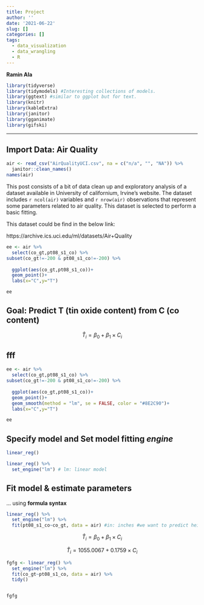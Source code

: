 ```yaml
---
title: Project
author: ''
date: '2021-06-22'
slug: []
categories: []
tags:
  - data_visualization
  - data_wrangling
  - R
---
```


**Ramin Ala**





```r
library(tidyverse)
library(tidymodels) #Interesting collections of models.
library(ggtext) #similar to ggplot but for text.
library(knitr)
library(kableExtra) 
library(janitor)
library(gganimate)
library(gifski)
```



---

## Import Data: Air Quality


```r
air <- read_csv("AirQualityUCI.csv", na = c("n/a", "", "NA")) %>%
  janitor::clean_names() 
names(air)
```
This post consists of a bit of data clean up and exploratory analysis of a dataset available in University of californium, Irvine's website. The dataset includes `r ncol(air)` variables and `r nrow(air)` observations that represent some parameters related to air quality. This dataset is selected to perform a basic fitting.

This dataset could be find in the below link:

https://archive.ics.uci.edu/ml/datasets/Air+Quality

```r
ee <- air %>%
  select(co_gt,pt08_s1_co) %>%
subset(co_gt!=-200 & pt08_s1_co!=-200) %>%
 
  ggplot(aes(co_gt,pt08_s1_co))+
  geom_point()+
  labs(x="C",y="T")

ee
```


## Goal: Predict T (tin oxide content) from C (co content)


$$\widehat{T}_{i} = \beta_0 + \beta_1 \times C_{i}$$

## fff

```r
ee <- air %>%
  select(co_gt,pt08_s1_co) %>%
subset(co_gt!=-200 & pt08_s1_co!=-200) %>%
 
  ggplot(aes(co_gt,pt08_s1_co))+
  geom_point()+
  geom_smooth(method = "lm", se = FALSE, color = "#8E2C90")+
  labs(x="C",y="T")

ee
```

## Specify model and Set model fitting *engine*

```r
linear_reg()

linear_reg() %>%
  set_engine("lm") # lm: linear model
```

## Fit model & estimate parameters

... using **formula syntax**

```r
linear_reg() %>%
  set_engine("lm") %>%
  fit(pt08_s1_co~co_gt, data = air) #in: inches #we want to predict height, using width
```


$$\widehat{T}_{i} = \beta_0 + \beta_1 \times C_{i}$$


$$\widehat{T}_{i} = 1055.0067 + 0.1759 \times C_{i}$$





```r
fgfg <- linear_reg() %>%
  set_engine("lm") %>%
  fit(co_gt~pt08_s1_co, data = air) %>%
  tidy()


fgfg
```
